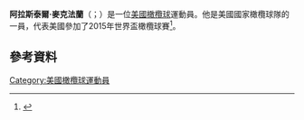 {{blpsources|time=2015-11-21T16:45:49+00:00}}
{{expand|time=2015-11-21T16:45:49+00:00}}
'''阿拉斯泰爾·麥克法蘭'''（{{lang-en|Alastair McFarland}}；{{bd|1989年|6月2日}}）是一位[[美國|美國]][[橄欖球|橄欖球]]運動員。他是美國國家橄欖球隊的一員，代表美國參加了2015年世界盃橄欖球賽<ref>{{cite web |url=http://www.rugbyworldcup.com/usa/player/55459 |title=Al McFarland profile |publisher=Rugby World Cup |date=30 August 2015 |accessdate=30 August 2015 |deadurl=yes |archiveurl=https://web.archive.org/web/20150906045030/http://www.rugbyworldcup.com/usa/player/55459 |archivedate=2015-09-06}}</ref>。
==參考資料==
{{Reflist}}
[[Category:美國橄欖球運動員|Category:美國橄欖球運動員]]